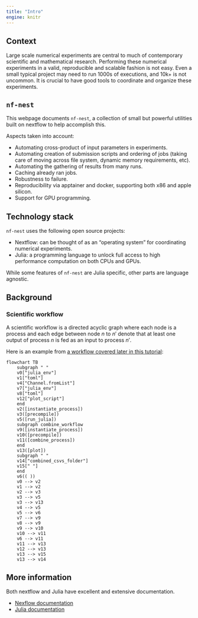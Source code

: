 ```yaml
---
title: "Intro"
engine: knitr
---
```


## Context

Large scale numerical experiments are central to much of contemporary scientific and mathematical research. Performing these numerical experiments in a valid, reproducible and scalable fashion is not easy. 
Even a small typical project may need to run 1000s of executions, and 10k+ is not uncommon. 
It is crucial to have good tools to coordinate and organize these experiments. 


## `nf-nest`

This webpage documents `nf-nest`, a collection of small but powerful utilities built on nextflow to
help accomplish this.

Aspects taken into account:

- Automating cross-product of input parameters in experiments. 
- Automating creation of submission scripts and ordering of jobs (taking care of moving across file system, dynamic memory requirements, etc). 
- Automating the gathering of results from many runs. 
- Caching already ran jobs. 
- Robustness to failure. 
- Reproducibility via apptainer and docker, supporting both x86 and apple silicon. 
- Support for GPU programming. 


## Technology stack

`nf-nest` uses the following open source projects:

- Nextflow: can be thought of as an "operating system" for coordinating numerical experiments. 
- Julia: a programming language to unlock full access to high performance computation on both CPUs and GPUs. 

While some features of `nf-nest` are Julia specific, other parts are language agnostic. 


## Background

### Scientific workflow

A scientific workflow is a directed acyclic graph where each node is a process and each edge 
between node $n$ to $n'$
denote that at least one output of process $n$ is fed as an input to process $n'$. 

Here is an example from [a workflow covered later in this tutorial](07_combine.qmd):

```mermaid
flowchart TB
    subgraph " "
    v0["julia_env"]
    v1["toml"]
    v4["Channel.fromList"]
    v7["julia_env"]
    v8["toml"]
    v12["plot_script"]
    end
    v2([instantiate_process])
    v3([precompile])
    v5([run_julia])
    subgraph combine_workflow
    v9([instantiate_process])
    v10([precompile])
    v11([combine_process])
    end
    v13([plot])
    subgraph " "
    v14["combined_csvs_folder"]
    v15[" "]
    end
    v6(( ))
    v0 --> v2
    v1 --> v2
    v2 --> v3
    v3 --> v5
    v3 --> v13
    v4 --> v5
    v5 --> v6
    v7 --> v9
    v8 --> v9
    v9 --> v10
    v10 --> v11
    v6 --> v11
    v11 --> v13
    v12 --> v13
    v13 --> v15
    v13 --> v14
```

## More information

Both nextflow and Julia have excellent and extensive documentation. 

- [Nexflow documentation](https://www.nextflow.io/docs/latest/overview.html)
- [Julia documentation](https://docs.julialang.org/en/v1/)